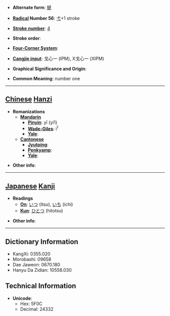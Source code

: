 * '''Alternate form''': [[搋]]

* '''[[Wiktionary:Chinese radical index| Radical]] Number 56''': [[Wiktionary:Chinese radical index 弋|弋]]+1 stroke

* '''[[Wiktionary:Chinese total strokes index|Stroke number]]''': [[Wiktionary:Chinese total strokes index 4|4]]

* '''Stroke order''': 

* '''[[Wiktionary:Chinese four corner index|Four-Corner System]]''': 

* '''[[Wiktionary:Chinese Cangjie index|Cangjie input]]''': 戈心一 (IPM), X戈心一 (XIPM)

* '''Graphical Significance and Origin''': 

* '''Common Meaning''': number one

----

== [[Chinese]] [[Hanzi]] ==

* '''Romanizations'''
** '''[[Mandarin]]'''
*** '''[[Pinyin]]''': yī (yi1)
*** '''[[Wade-Giles]]''': i<sup>1</sup>
*** '''[[Yale]]''': 
** '''[[Cantonese]]'''
*** '''[[Jyutping]]''':
*** '''[[Penkyamp]]''': 
*** '''[[Yale]]''': 

* '''Other info''': 

----

== [[Japanese]] [[Kanji]] ==

* '''Readings'''
** '''[[On]]''': [[いつ]] (itsu), [[いち]] (ichi)
** '''[[Kun]]''': [[ひとつ]] (hitotsu)

* '''Other info''':  

----

== Dictionary Information ==

* KangXi: 0355.020
* Morobashi: 09658
* Dae Jaweon: 0670.180
* Hanyu Da Zidian: 10558.030

== Technical Information ==

* '''Unicode''':
** Hex: 5F0C
** Decimal: 24332